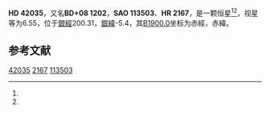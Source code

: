 {{Starbox begin
| name = HD 42035
}}
{{Starbox observe
| epoch = [[J2000.0|J2000.0]]
| constell = {{星座名待查}}<ref name=SIMBAD>{{cite web
 | url=http://simbad.u-strasbg.fr/simbad/sim-id?Ident=HR+2167
 | title =Pulsating variable Star
 | publisher=Centre de Données astronomiques de Strasbourg
 | work=SIMBAD
 | accessdate=2012-07-13}}</ref><ref name=DATA>{{cite web
 | url=http://vizier.u-strasbg.fr/viz-bin/VizieR-5?-out.add=.&-source=5050&-corr=PK=HR&-out.max=9999&HR=2167
 | title=VizieR Detailed Page
 | accessdate=2012-07-13
 | archive-date=2016-03-05
 | archive-url=https://web.archive.org/web/20160305051054/http://vizier.u-strasbg.fr/viz-bin/VizieR-5?-out.add=.&-source=5050&-corr=PK=HR&-out.max=9999&HR=2167
 | dead-url=no
 }}</ref>
| 星官 = 
| ra = {{RA|6|8|47.2}}<ref name=SIMBAD /><ref name=DATA />
| dec = {{DEC|+8|40|12}}<ref name=SIMBAD /><ref name=DATA />
| appmag_v = 6.55<ref name=SIMBAD /><ref name=DATA />
}}
{{Starbox character
| class = B9V<ref name=SIMBAD /><ref name=DATA />
| b-v = -0.07<ref name=SIMBAD /><ref name=DATA />
| u-b = -0.17<ref name=SIMBAD /><ref name=DATA />
| r-i = <ref name=SIMBAD /><ref name=DATA />
| variable = 
}}
{{Starbox astrometry
| radial_v = -0.17
| prop_mo_ra = 35
| parallax = 
| p_error = 
}}
{{Starbox catalog
| names =BD+08 1202，[[SAO星表|SAO]] 113503，[[HD星表|HD]] 42035，[[HR星表|HR]] 2167}}
{{Starbox reference |Simbad=HR+2167}}
{{Starbox end}}

'''HD 42035'''，又名'''BD+08 1202'''，'''SAO 113503'''、'''HR 2167'''，是一颗恒星<ref name=SIMBAD /><ref name=DATA />，视星等为6.55，位于[[銀道座標系|銀經]]200.31，[[銀道座標系|銀緯]]-5.4，其[[B1900.0|B1900.0]]坐标为赤經{{RA|6|3|19.2}}，赤緯{{DEC|+8|-5.4|4}}。

== 参考文献 ==
{{reflist}}

{{star-stub}}

[[Category:HD和HDE天體|42035]]
[[Category:HR天體|2167]]
[[Category:SAO天體|113503]]